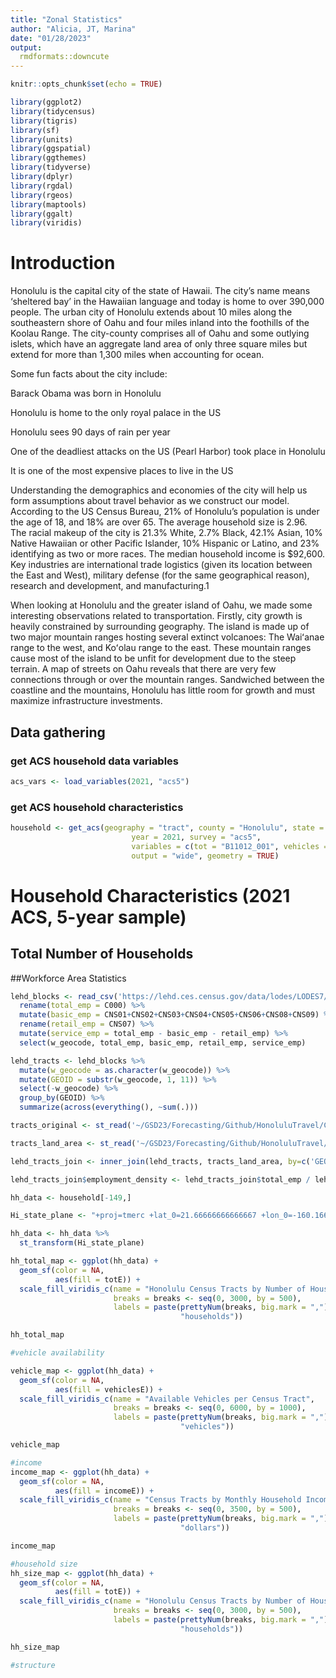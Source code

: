 ```yaml
---
title: "Zonal Statistics"
author: "Alicia, JT, Marina"
date: "01/28/2023"
output: 
  rmdformats::downcute
---
```


```r
knitr::opts_chunk$set(echo = TRUE)
```



```r
library(ggplot2)
library(tidycensus)
library(tigris)
library(sf)
library(units)
library(ggspatial)
library(ggthemes)
library(tidyverse)
library(dplyr)
library(rgdal)
library(rgeos)
library(maptools)
library(ggalt)
library(viridis)
```


# Introduction

Honolulu is the capital city of the state of Hawaii. The city’s name means ‘sheltered bay’ in the Hawaiian language and today is home to over 390,000 people. The urban city of Honolulu extends about 10 miles along the southeastern shore of Oahu and four miles inland into the foothills of the Koolau Range. The city-county comprises all of Oahu and some outlying islets, which have an aggregate land area of only three square miles but extend for more than 1,300 miles when accounting for ocean.  

Some fun facts about the city include: 

Barack Obama was born in Honolulu 

Honolulu is home to the only royal palace in the US 

Honolulu sees 90 days of rain per year 

One of the deadliest attacks on the US (Pearl Harbor) took place in Honolulu 

It is one of the most expensive places to live in the US 

Understanding the demographics and economies of the city will help us form assumptions about travel behavior as we construct our model. According to the US Census Bureau, 21% of Honolulu’s population is under the age of 18, and 18% are over 65. The average household size is 2.96. The racial makeup of the city is 21.3% White, 2.7% Black, 42.1% Asian, 10% Native Hawaiian or other Pacific Islander, 10% Hispanic or Latino, and 23% identifying as two or more races. The median household income is $92,600. Key industries are international trade logistics (given its location between the East and West), military defense (for the same geographical reason), research and development, and manufacturing.1 

When looking at Honolulu and the greater island of Oahu, we made some interesting observations related to transportation. Firstly, city growth is heavily constrained by surrounding geography. The island is made up of two major mountain ranges hosting several extinct volcanoes: The Waiʻanae range to the west, and Koʻolau range to the east. These mountain ranges cause most of the island to be unfit for development due to the steep terrain. A map of streets on Oahu reveals that there are very few connections through or over the mountain ranges. Sandwiched between the coastline and the mountains, Honolulu has little room for growth and must maximize infrastructure investments.

## Data gathering

### get ACS household data variables

```r
acs_vars <- load_variables(2021, "acs5")
```

### get ACS household characteristics

```r
household <- get_acs(geography = "tract", county = "Honolulu", state = "HI", 
                           year = 2021, survey = "acs5",
                           variables = c(tot = "B11012_001", vehicles = "B08141_001", lives_alone = "B09021_002", w_spouse                            = "B09021_003", w_partner = "B09021_004", num_children = "B09021_005", young_alone = "B09021_009", young_married = "B09021_010", young_partner = "B09021_011", young_kids = "B09021_012", mid_alone = "B09021_016", mid_married = "B09021_017", mid_partner = "B09021_018", mid_kids = "B09021_019", old_alone = "B09021_023", old_married = "B09021_024", old_partner = "B09021_025", old_kids = "B09021_026", income =  "B28004_001", size_1 = "B11016_010", size_2 = "B11016_011", size_3 = "B11016_012", size_4 = "B11016_013", size_5 = "B11016_014", size_6 = "B11016_015", size_7more = "B11016_016", avg_size = "B25010_001"),
                           output = "wide", geometry = TRUE) 
```


# Household Characteristics (2021 ACS, 5-year sample)

## Total Number of Households


##Workforce Area Statistics

```r
lehd_blocks <- read_csv('https://lehd.ces.census.gov/data/lodes/LODES7/hi/wac/hi_wac_S000_JT00_2019.csv.gz', show_col_types = FALSE) %>%
  rename(total_emp = C000) %>%
  mutate(basic_emp = CNS01+CNS02+CNS03+CNS04+CNS05+CNS06+CNS08+CNS09) %>%
  rename(retail_emp = CNS07) %>%
  mutate(service_emp = total_emp - basic_emp - retail_emp) %>%
  select(w_geocode, total_emp, basic_emp, retail_emp, service_emp)
```

```r
lehd_tracts <- lehd_blocks %>%
  mutate(w_geocode = as.character(w_geocode)) %>%
  mutate(GEOID = substr(w_geocode, 1, 11)) %>%
  select(-w_geocode) %>%
  group_by(GEOID) %>%
  summarize(across(everything(), ~sum(.)))
```

```r
tracts_original <- st_read('~/GSD23/Forecasting/Github/HonoluluTravel/Census_Tracts_(2010).geojson')
```
```r
tracts_land_area <- st_read('~/GSD23/Forecasting/Github/HonoluluTravel/Census_Tracts_2010_Land_KM.geojson')
```
```r
lehd_tracts_join <- inner_join(lehd_tracts, tracts_land_area, by=c('GEOID'='GEOID10'))
```

```r
lehd_tracts_join$employment_density <- lehd_tracts_join$total_emp / lehd_tracts_join$Land_Area
```

```r
hh_data <- household[-149,]
```


```r
Hi_state_plane <- "+proj=tmerc +lat_0=21.66666666666667 +lon_0=-160.1666666666667 +k=1 +x_0=500000 +y_0=0 +ellps=GRS80 +units=m +no_defs"
```

```r
hh_data <- hh_data %>%
  st_transform(Hi_state_plane)
```


```r
hh_total_map <- ggplot(hh_data) +
  geom_sf(color = NA, 
          aes(fill = totE)) +
  scale_fill_viridis_c(name = "Honolulu Census Tracts by Number of Households",
                       breaks = breaks <- seq(0, 3000, by = 500),
                       labels = paste(prettyNum(breaks, big.mark = ","),
                                      "households"))

hh_total_map
```
```r
#vehicle availability

vehicle_map <- ggplot(hh_data) +
  geom_sf(color = NA, 
          aes(fill = vehiclesE)) +
  scale_fill_viridis_c(name = "Available Vehicles per Census Tract",
                       breaks = breaks <- seq(0, 6000, by = 1000),
                       labels = paste(prettyNum(breaks, big.mark = ","),
                                      "vehicles"))

vehicle_map
```
```r
#income
income_map <- ggplot(hh_data) +
  geom_sf(color = NA, 
          aes(fill = incomeE)) +
  scale_fill_viridis_c(name = "Census Tracts by Monthly Household Income",
                       breaks = breaks <- seq(0, 3500, by = 500),
                       labels = paste(prettyNum(breaks, big.mark = ","),
                                      "dollars"))

income_map
```

```r
#household size
hh_size_map <- ggplot(hh_data) +
  geom_sf(color = NA, 
          aes(fill = totE)) +
  scale_fill_viridis_c(name = "Honolulu Census Tracts by Number of Households",
                       breaks = breaks <- seq(0, 3000, by = 500),
                       labels = paste(prettyNum(breaks, big.mark = ","),
                                      "households"))

hh_size_map
```

```r
#structure
```

